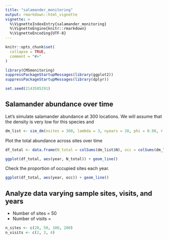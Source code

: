 ```yaml
---
title: "salamander_monitoring"
output: rmarkdown::html_vignette
vignette: >
  %\VignetteIndexEntry{salamander_monitoring}
  %\VignetteEngine{knitr::rmarkdown}
  %\VignetteEncoding{UTF-8}
---
```


```r
knitr::opts_chunk$set(
  collapse = TRUE,
  comment = "#>"
)
```

```r
library(CMSmonitoring)
suppressPackageStartupMessages(library(ggplot2))
suppressPackageStartupMessages(library(dplyr))

set.seed(2143585291)
```

## Salamander abundance over time

Let's simulate salamander abundance at 300 locations. We will assume that the density is very low for this species and 

```r
dm_list <- sim_dm(nsites = 300, lambda = 3, nyears = 20, phi = 0.90, r = 0.1, p = 0.3, plot = FALSE)
```

Plot the total abundance across sites over time

```r
df_total <- data.frame(N_total = colSums(dm_list$N), occ = colSums(dm_list$pres)/dm_list$nsites, year = 1:dm_list$nyears)

ggplot(df_total, aes(year, N_total)) + geom_line()

```

Check the proportion of occupied sites each year.

```r
ggplot(df_total, aes(year, occ)) + geom_line()
```

## Analyze data varying sample sites, visits, and years

* Number of sites = 50
* Number of visits = 

```r
n_sites <- c(20, 50, 100, 200)
n_visits <- c(2, 3, 4)



```




